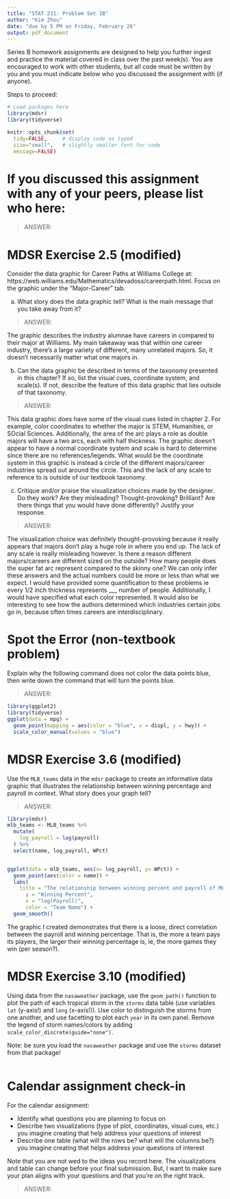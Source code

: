 ```yaml
---
title: "STAT 231: Problem Set 1B"
author: "Kim Zhou"
date: "due by 5 PM on Friday, February 26"
output: pdf_document
---
```


Series B homework assignments are designed to help you further ingest and practice the material covered in class over the past week(s).  You are encouraged to work with other students, but all code must be written by you and you must indicate below who you discussed the assignment with (if anyone).  

Steps to proceed:

\begin{enumerate}
\item In RStudio, go to File > Open Project, navigate to the folder with the course-content repo, select the course-content project (course-content.Rproj), and click "Open" 
\item Pull the course-content repo (e.g. using the blue-ish down arrow in the Git tab in upper right window)
\item Copy ps1B.Rmd from the course repo to your repo (see page 6 of the GitHub Classroom Guide for Stat231 if needed)
\item Close the course-content repo project in RStudio
\item Open YOUR repo project in RStudio
\item In the ps1B.Rmd file in YOUR repo, replace "YOUR NAME HERE" with your name
\item Add in your responses, committing and pushing to YOUR repo in appropriate places along the way
\item Run "Knit PDF" 
\item Upload the pdf to Gradescope.  Don't forget to select which of your pages are associated with each problem.  \textit{You will not get credit for work on unassigned pages (e.g., if you only selected the first page but your solution spans two pages, you would lose points for any part on the second page that the grader can't see).} 
\end{enumerate}

```r
# Load packages here 
library(mdsr)   
library(tidyverse)

knitr::opts_chunk$set(
  tidy=FALSE,     # display code as typed
  size="small",   # slightly smaller font for code
  message=FALSE)   
```

\newpage 

# If you discussed this assignment with any of your peers, please list who here:

> ANSWER:



\newpage
# MDSR Exercise 2.5 (modified)

Consider the data graphic for Career Paths at Williams College at: https://web.williams.edu/Mathematics/devadoss/careerpath.html.  Focus on the graphic under the "Major-Career" tab.

a. What story does the data graphic tell?  What is the main message that you take away from it?

> ANSWER:

The graphic describes the industry alumnae have careers in compared to their major at Williams. My main takeaway was that within one career industry, there's a large variety of different, many unrelated majors. So, it doesn't necessarily matter what one majors in.

b. Can the data graphic be described in terms of the taxonomy presented in this chapter?  If so, list the visual cues, coordinate system, and scale(s).  If not, describe the feature of this data graphic that lies outside of that taxonomy.

> ANSWER:

This data graphic does have some of the visual cues listed in chapter 2. For example, color coordinates to whether the major is STEM, Humanities, or SOcial Sciences. Additionally, the area of the arc plays a role as double majors will have a two arcs, each with half thickness. The graphic doesn't appear to have a normal coordinate system and scale is hard to determine since there are no references/legends. What would be the coordinate system in this graphic is instead a circle of the different majors/career industries spread out around the circle. This and the lack of any scale to reference to is outside of our textbook taxonomy.

c. Critique and/or praise the visualization choices made by the designer.  Do they work? Are they misleading?  Thought-provoking?  Brilliant?  Are there things that you would have done differently?  Justify your response.

> ANSWER:

The visualization choice was definitely thought-provoking because it really appears that majors don't play a huge role in where you end up. The lack of any scale is really misleading however. Is there a reason different majors/careers are different sized on the outside? How many people does the super fat arc represent compared to the skinny one? We can only infer these answers and the actual numbers could be more or less than what we expect. I would have provided some quantification to these problems ie every 1/2 inch thickness represents ___ number of people. Additionally, I would have specified what each color represented. It would also be interesting to see how the authors determined which industries certain jobs go in, because often times careers are interdisciplinary. 

\newpage
# Spot the Error (non-textbook problem)

Explain why the following command does not color the data points blue, then write down the command that will turn the points blue.

> ANSWER:

```r
library(ggplot2)
library(tidyverse)
ggplot(data = mpg) + 
  geom_point(mapping = aes(color = "blue", x = displ, y = hwy)) +
  scale_color_manual(values = "blue")
```


\newpage
# MDSR Exercise 3.6 (modified)

Use the `MLB_teams` data in the `mdsr` package to create an informative data graphic that illustrates the relationship between winning percentage and payroll in context. What story does your graph tell?

> ANSWER:

```r
library(mdsr)
mlb_teams <- MLB_teams %>%
  mutate(
    log_payroll = log(payroll)
  ) %>%
  select(name, log_payroll, WPct)


ggplot(data = mlb_teams, aes(x= log_payroll, y= WPct)) + 
  geom_point(aes(color = name)) +
  labs(
    title = "The relationship between winning percent and payroll of MLB teams",
      y = "Winning Percent",
      x = "log(Payroll)",
      color = "Team Name") +
  geom_smooth()
```
The graphic I created demonstrates that there is a loose, direct correlation between the payroll and winning percentage. That is, the more a team pays its players, the larger their winning percentage is, ie, the more games they win (per season?).

\newpage
# MDSR Exercise 3.10 (modified)

Using data from the `nasaweather` package, use the `geom_path()` function to plot the path of each tropical storm in the `storms` data table (use variables `lat` (y-axis!) and `long` (x-axis!)).  Use color to distinguish the storms from one another, and use facetting to plot each `year` in its own panel.  Remove the legend of storm names/colors by adding `scale_color_discrete(guide="none")`. 

Note: be sure you load the `nasaweather` package and use the `storms` dataset from that package!

```r

```


\newpage
# Calendar assignment check-in

For the calendar assignment:

- Identify what questions you are planning to focus on
- Describe two visualizations (type of plot, coordinates, visual cues, etc.) you imagine creating that help address your questions of interest 
- Describe one table (what will the rows be?  what will the columns be?) you imagine creating that helps address your questions of interest

Note that you are not wed to the ideas you record here.  The visualizations and table can change before your final submission.  But, I want to make sure your plan aligns with your questions and that you're on the right track.

> ANSWER:

 